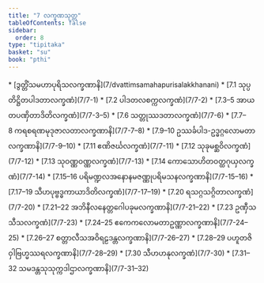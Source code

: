 ```yaml
---
title: "7 လက္ခဏသုတ္တ"
tableOfContents: false
sidebar:
  order: 8
type: "tipitaka"
basket: "su"
book: "pthi"
---
```



<DynamicBreadcrumb />



<TableOfContents book="pthi" section="7">
* [ဒွတ္တိံသမဟာပုရိသလက္ခဏာနိ](7/dvattimsamahapurisalakkhanani)
* [7.1 သုပ္ပတိဋ္ဌိတပါဒတာလက္ခဏံ](7/7-1)
* [7.2 ပါဒတလစက္ကလက္ခဏံ](7/7-2)
* [7.3–5 အာယတပဏှိတာဒိတိလက္ခဏံ](7/7-3–5)
* [7.6 သတ္တုဿဒတာလက္ခဏံ](7/7-6)
* [7.7–8 ကရစရဏမုဒုဇာလတာလက္ခဏာနိ](7/7-7–8)
* [7.9–10 ဥဿင်္ခပါဒ-ဥဒ္ဓဂ္ဂလောမတာလက္ခဏာနိ](7/7-9–10)
* [7.11 ဧဏိဇင်္ဃလက္ခဏံ](7/7-11)
* [7.12 သုခုမစ္ဆဝိလက္ခဏံ](7/7-12)
* [7.13 သုဝဏ္ဏဝဏ္ဏလက္ခဏံ](7/7-13)
* [7.14 ကောသောဟိတဝတ္ထဂုယှလက္ခဏံ](7/7-14)
* [7.15–16 ပရိမဏ္ဍလအနောနမဇဏ္ဏုပရိမသနလက္ခဏာနိ](7/7-15–16)
* [7.17–19 သီဟပုဗ္ဗဒ္ဓကာယာဒိတိလက္ခဏံ](7/7-17–19)
* [7.20 ရသဂ္ဂသဂ္ဂိတာလက္ခဏံ](7/7-20)
* [7.21–22 အဘိနီလနေတ္တဂေါပခုမလက္ခဏာနိ](7/7-21–22)
* [7.23 ဥဏှီသသီသလက္ခဏံ](7/7-23)
* [7.24–25 ဧကေကလောမတာဥဏ္ဏာလက္ခဏာနိ](7/7-24–25)
* [7.26–27 စတ္တာလီသအဝိရဠဒန္တလက္ခဏာနိ](7/7-26–27)
* [7.28–29 ပဟူတဇိဝှါဗြဟ္မဿရလက္ခဏာနိ](7/7-28–29)
* [7.30 သီဟဟနုလက္ခဏံ](7/7-30)
* [7.31–32 သမဒန္တသုသုက္ကဒါဌာလက္ခဏာနိ](7/7-31–32)
</TableOfContents>